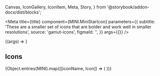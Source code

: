   Canvas,
  IconGallery,
  IconItem,
  Meta,
  Story,
} from '@storybook/addon-docs/dist/blocks';


<Meta
  title={title}
  component={MINI.MiniStarIcon}
  parameters={{
    subtitle:
      'These are a smaller set of icons that are bolder and work well in smaller resolutions',
    source: 'gamut-icons',
    figmaId: '',
  }}
  args={{}}
/>

<Canvas>
  <Story name="Mini Icon">{(args) => <MINI.MiniStarIcon {...args} />}</Story>
</Canvas>

<PropsTable story="Mini Icon" />

## Icons

<IconGallery>
  {Object.entries(MINI).map(([iconName, Icon]) => (
    <IconItem key={iconName} name={iconName}>
      <Icon size={16} />
    </IconItem>
  ))}
</IconGallery>
